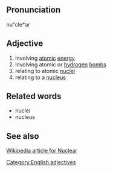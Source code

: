 ==Pronunciation==
nu"cle*ar

==Adjective==
# involving [[atomic]] [[energy]]
# involving atomic or [[hydrogen]] [[bomb]]s
# relating to atomic [[nuclei]]
# relating to a [[nucleus]]

==Related words==
* nuclei
* nucleus

==See also==
[http://en.wikipedia.org/wiki/Nuclear Wikipedia article for Nuclear]

[[Category:English adjectives]]
